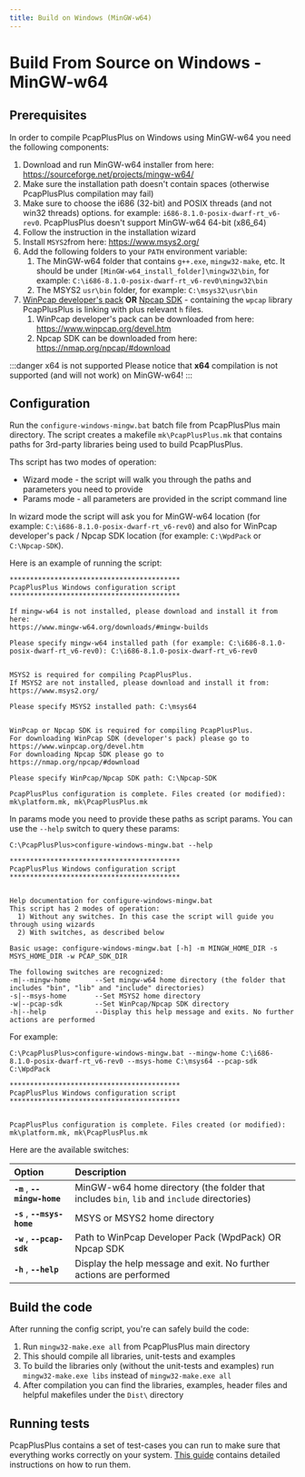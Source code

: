 ```yaml
---
title: Build on Windows (MinGW-w64)
---
```


# Build From Source on Windows - MinGW-w64

## Prerequisites

In order to compile PcapPlusPlus on Windows using MinGW-w64 you need the following components:

1. Download and run MinGW-w64 installer from here: <https://sourceforge.net/projects/mingw-w64/>
2. Make sure the installation path doesn't contain spaces (otherwise PcapPlusPlus compilation may fail)
3. Make sure to choose the i686 (32-bit) and POSIX threads (and not win32 threads) options. for example: `i686-8.1.0-posix-dwarf-rt_v6-rev0`. PcapPlusPlus doesn't support MinGW-w64 64-bit (x86_64)
4. Follow the instruction in the installation wizard
5. Install `MSYS2`from here: <https://www.msys2.org/>
6. Add the following folders to your `PATH` environment variable:
   1. The MinGW-w64 folder that contains `g++.exe`, `mingw32-make`, etc. It should be under `[MinGW-w64_install_folder]\mingw32\bin`, for example: `C:\i686-8.1.0-posix-dwarf-rt_v6-rev0\mingw32\bin`
   2. The MSYS2 `usr\bin` folder, for example: `C:\msys32\usr\bin`
7. [WinPcap developer's pack](https://www.winpcap.org/devel.htm) **OR** [Npcap SDK](https://nmap.org/npcap/guide/npcap-devguide.html) - containing the `wpcap` library PcapPlusPlus is linking with plus relevant `h` files.
   1. WinPcap developer's pack can be downloaded from here: <https://www.winpcap.org/devel.htm>
   2. Npcap SDK can be downloaded from here: <https://nmap.org/npcap/#download>

:::danger x64 is not supported
Please notice that **x64** compilation is not supported (and will not work) on MinGW-w64!
:::

## Configuration

Run the `configure-windows-mingw.bat` batch file from PcapPlusPlus main directory. The script creates a makefile `mk\PcapPlusPlus.mk` that contains paths for 3rd-party libraries being used to build PcapPlusPlus.

Ths script has two modes of operation:

- Wizard mode - the script will walk you through the paths and parameters you need to provide
- Params mode - all parameters are provided in the script command line

In wizard mode the script will ask you for MinGW-w64 location (for example: `C:\i686-8.1.0-posix-dwarf-rt_v6-rev0`) and also for WinPcap developer's pack / Npcap SDK location (for example: `C:\WpdPack` or `C:\Npcap-SDK`).

Here is an example of running the script:

```text
******************************************
PcapPlusPlus Windows configuration script
******************************************

If mingw-w64 is not installed, please download and install it from here:
https://www.mingw-w64.org/downloads/#mingw-builds

Please specify mingw-w64 installed path (for example: C:\i686-8.1.0-posix-dwarf-rt_v6-rev0): C:\i686-8.1.0-posix-dwarf-rt_v6-rev0


MSYS2 is required for compiling PcapPlusPlus.
If MSYS2 are not installed, please download and install it from: https://www.msys2.org/

Please specify MSYS2 installed path: C:\msys64


WinPcap or Npcap SDK is required for compiling PcapPlusPlus.
For downloading WinPcap SDK (developer's pack) please go to https://www.winpcap.org/devel.htm
For downloading Npcap SDK please go to https://nmap.org/npcap/#download

Please specify WinPcap/Npcap SDK path: C:\Npcap-SDK

PcapPlusPlus configuration is complete. Files created (or modified): mk\platform.mk, mk\PcapPlusPlus.mk
```

In params mode you need to provide these paths as script params. You can use the `--help` switch to query these params:

```text
C:\PcapPlusPlus>configure-windows-mingw.bat --help

******************************************
PcapPlusPlus Windows configuration script
******************************************


Help documentation for configure-windows-mingw.bat
This script has 2 modes of operation:
  1) Without any switches. In this case the script will guide you through using wizards
  2) With switches, as described below

Basic usage: configure-windows-mingw.bat [-h] -m MINGW_HOME_DIR -s MSYS_HOME_DIR -w PCAP_SDK_DIR

The following switches are recognized:
-m|--mingw-home      --Set mingw-w64 home directory (the folder that includes "bin", "lib" and "include" directories)
-s|--msys-home       --Set MSYS2 home directory
-w|--pcap-sdk        --Set WinPcap/Npcap SDK directory
-h|--help            --Display this help message and exits. No further actions are performed
```

For example:

```shell
C:\PcapPlusPlus>configure-windows-mingw.bat --mingw-home C:\i686-8.1.0-posix-dwarf-rt_v6-rev0 --msys-home C:\msys64 --pcap-sdk C:\WpdPack

******************************************
PcapPlusPlus Windows configuration script
******************************************


PcapPlusPlus configuration is complete. Files created (or modified): mk\platform.mk, mk\PcapPlusPlus.mk
```

Here are the available switches:

| Option                        | Description                                                                                |
| :---------------------------- | :----------------------------------------------------------------------------------------- |
| **`-m`** , **`--mingw-home`** | MinGW-w64 home directory (the folder that includes `bin`, `lib` and `include` directories) |
| **`-s`** , **`--msys-home`**  | MSYS or MSYS2 home directory                                                               |
| **`-w`** , **`--pcap-sdk`**   | Path to WinPcap Developer Pack (WpdPack) OR Npcap SDK                                      |
| **`-h`** , **`--help`**       | Display the help message and exit. No further actions are performed                        |

## Build the code

After running the config script, you're can safely build the code:

1. Run `mingw32-make.exe all` from PcapPlusPlus main directory
2. This should compile all libraries, unit-tests and examples
3. To build the libraries only (without the unit-tests and examples) run `mingw32-make.exe libs` instead of `mingw32-make.exe all`
4. After compilation you can find the libraries, examples, header files and helpful makefiles under the `Dist\` directory

## Running tests

PcapPlusPlus contains a set of test-cases you can run to make sure that everything works correctly on your system. [This guide](../tests) contains detailed instructions on how to run them.
